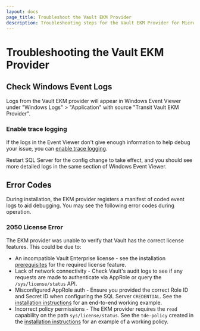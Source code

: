 ```yaml
---
layout: docs
page_title: Troubleshoot the Vault EKM Provider
description: Troubleshooting steps for the Vault EKM Provider for Microsoft SQL Server.
---
```


# Troubleshooting the Vault EKM Provider

## Check Windows Event Logs

Logs from the Vault EKM provider will appear in Windows Event Viewer under
"Windows Logs" > "Application" with source "Transit Vault EKM Provider".

### Enable trace logging

If the logs in the Event Viewer don't give enough information to help debug
your issue, you can [enable trace logging](/docs/platform/mssql/configuration#enabletrace).

Restart SQL Server for the config change to take effect, and you should see more
detailed logs in the same section of Windows Event Viewer.

## Error Codes

During installation, the EKM provider registers a manifest of coded event logs to aid debugging. You may see the following error codes during operation.

### 2050 License Error

The EKM provider was unable to verify that Vault has the correct license features. This
could be due to:

- An incompatible Vault Enterprise license - see the installation [prerequisites](/docs/platform/mssql/installation#prerequisites) for the required license feature.
- Lack of network connectivity - Check Vault's audit logs to see if any requests are made to
   authenticate via AppRole or query the `/sys/license/status` API.
- Misconfigured AppRole auth - Ensure you provided the correct Role ID and Secret ID when
   configuring the SQL Server `CREDENTIAL`. See the
   [installation instructions](/docs/platform/mssql/installation) for an end-to-end working example.
- Incorrect policy permissions - The EKM provider requires the `read` capability
   on the path `sys/license/status`. See the `tde-policy` created in the
   [installation instructions](/docs/platform/mssql/installation#configuring-vault)
   for an example of a working policy.
